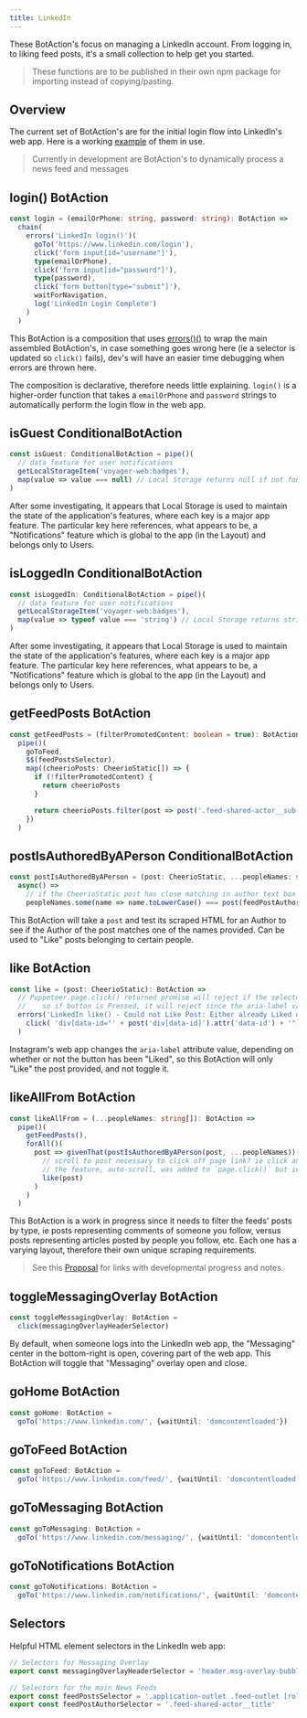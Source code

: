 ---
title: LinkedIn
---

These BotAction's focus on managing a LinkedIn account. From logging in, to liking feed posts, it's a small collection to help get you started. 

> These functions are to be published in their own npm package for importing instead of copying/pasting.

## Overview

The current set of BotAction's are for the initial login flow into LinkedIn's web app. Here is a working [example](https://github.com/mrWh1te/Botmation/blob/master/src/examples/linkedin.ts) of them in use.

> Currently in development are BotAction's to dynamically process a news feed and messages

## login() BotAction
```typescript
const login = (emailOrPhone: string, password: string): BotAction =>
  chain(
    errors('LinkedIn login()')(
      goTo('https://www.linkedin.com/login'),
      click('form input[id="username"]'),
      type(emailOrPhone),
      click('form input[id="password"]'),
      type(password),
      click('form button[type="submit"]'),
      waitForNavigation,
      log('LinkedIn Login Complete')
    )
  )
```
This BotAction is a composition that uses [errors()()](/api/errors#errors) to wrap the main assembled BotAction's, in case something goes wrong here (ie a selector is updated so `click()` fails), dev's will have an easier time debugging when errors are thrown here.

The composition is declarative, therefore needs little explaining. `login()` is a higher-order function that takes a `emailOrPhone` and `password` strings to automatically perform the login flow in the web app.

## isGuest ConditionalBotAction
```typescript
const isGuest: ConditionalBotAction = pipe()(
  // data feature for user notifications
  getLocalStorageItem('voyager-web:badges'),
  map(value => value === null) // Local Storage returns null if not found
)
```
After some investigating, it appears that Local Storage is used to maintain the state of the application's features, where each key is a major app feature. The particular key here references, what appears to be, a "Notifications" feature which is global to the app (in the Layout) and belongs only to Users.

## isLoggedIn ConditionalBotAction
```typescript
const isLoggedIn: ConditionalBotAction = pipe()(
  // data feature for user notifications
  getLocalStorageItem('voyager-web:badges'),
  map(value => typeof value === 'string') // Local Storage returns string value if found
)
```
After some investigating, it appears that Local Storage is used to maintain the state of the application's features, where each key is a major app feature. The particular key here references, what appears to be, a "Notifications" feature which is global to the app (in the Layout) and belongs only to Users.

## getFeedPosts BotAction
```typescript
const getFeedPosts = (filterPromotedContent: boolean = true): BotAction<CheerioStatic[]> =>
  pipe()(
    goToFeed,
    $$(feedPostsSelector),
    map((cheerioPosts: CheerioStatic[]) => {
      if (!filterPromotedContent) {
        return cheerioPosts
      }

      return cheerioPosts.filter(post => post('.feed-shared-actor__sub-description').text().toLowerCase() !== 'promoted')
    })
  )
```

## postIsAuthoredByAPerson ConditionalBotAction
```typescript
const postIsAuthoredByAPerson = (post: CheerioStatic, ...peopleNames: string[]): ConditionalBotAction => 
  async() => 
    // if the CheerioStatic post has close matching in author text box a name from peopleNames list, then TRUE else FALSE
    peopleNames.some(name => name.toLowerCase() === post(feedPostAuthorSelector).text().toLowerCase())
```
This BotAction will take a `post` and test its scraped HTML for an Author to see if the Author of the post matches one of the names provided. Can be used to "Like" posts belonging to certain people.

## like BotAction
```typescript
const like = (post: CheerioStatic): BotAction =>
  // Puppeteer.page.click() returned promise will reject if the selector isn't found
  //    so if button is Pressed, it will reject since the aria-label value will not match
  errors('LinkedIn like() - Could not Like Post: Either already Liked or button not found')(
    click( 'div[data-id="' + post('div[data-id]').attr('data-id') + '"] button[aria-label="Like ' + post(feedPostAuthorSelector).text() + '’s post"]')
  )
```
Instagram's web app changes the `aria-label` attribute value, depending on whether or not the button has been "Liked", so this BotAction will only "Like" the post provided, and not toggle it.

## likeAllFrom BotAction
```typescript
const likeAllFrom = (...peopleNames: string[]): BotAction => 
  pipe()(
    getFeedPosts(),
    forAll()(
      post => givenThat(postIsAuthoredByAPerson(post, ...peopleNames))(
        // scroll to post necessary to click off page link? ie click anchor link (new scrollTo() "navigation" BotAction?)
        // the feature, auto-scroll, was added to `page.click()` but in a later Puppeteer version, irc
        like(post)
      )
    )
  )
```
This BotAction is a work in progress since it needs to filter the feeds' posts by type, ie posts representing comments of someone you follow, versus posts representing articles posted by people you follow, etc. Each one has a varying layout, therefore their own unique scraping requirements. 

> See this [Proposal](https://github.com/mrWh1te/Botmation/issues/61) for links with developmental progress and notes.

## toggleMessagingOverlay BotAction
```typescript
const toggleMessagingOverlay: BotAction =
  click(messagingOverlayHeaderSelector)
```

By default, when someone logs into the LinkedIn web app, the "Messaging" center in the bottom-right is open, covering part of the web app. This BotAction will toggle that "Messaging" overlay open and close.

## goHome BotAction
```typescript
const goHome: BotAction = 
  goTo('https://www.linkedin.com/', {waitUntil: 'domcontentloaded'})
```

## goToFeed BotAction
```typescript
const goToFeed: BotAction = 
  goTo('https://www.linkedin.com/feed/', {waitUntil: 'domcontentloaded'})
```

## goToMessaging BotAction
```typescript
const goToMessaging: BotAction = 
  goTo('https://www.linkedin.com/messaging/', {waitUntil: 'domcontentloaded'})
```

## goToNotifications BotAction
```typescript
const goToNotifications: BotAction = 
  goTo('https://www.linkedin.com/notifications/', {waitUntil: 'domcontentloaded'})
```

## Selectors

Helpful HTML element selectors in the LinkedIn web app:
```typescript
// Selectors for Messaging Overlay
export const messagingOverlayHeaderSelector = 'header.msg-overlay-bubble-header'

// Selectors for the main News Feeds
export const feedPostsSelector = '.application-outlet .feed-outlet [role="main"] div[data-id]'
export const feedPostAuthorSelector = '.feed-shared-actor__title'
```